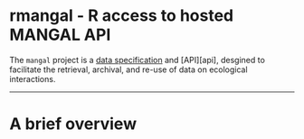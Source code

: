 <!--
%\VignetteEngine{knitr::knitr}
%\VignetteIndexEntry{An R Markdown Vignette made with knitr}
-->

# rmangal - R access to hosted MANGAL API

The `mangal` project is a [data specification][dataspec] and [API][api], desgined to facilitate the retrieval, archival, and re-use of data on ecological interactions.

******

# A brief overview

[dataspec]: https://github.com/mangal-wg/mangal-schemes